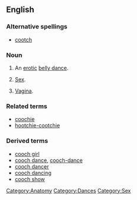 ==English==
===Alternative spellings===
*[[cootch]]
===Noun===
{{en-noun|es}}

# {{obsolete}} An [[erotic]] [[belly dance]].
# {{slang}} [[sex|Sex]].
# {{slang}} [[vagina|Vagina]].
===Related terms===
*[[coochie]]
*[[hootchie-cootchie]]
===Derived terms===
*[[cooch girl]]
*[[cooch dance]], [[cooch-dance]]
*[[cooch dancer]]
*[[cooch dancing]]
*[[cooch show]]
[[Category:Anatomy]]
[[Category:Dances]]
[[Category:Sex]]